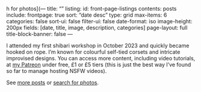 h for photos](---
title: ""
listing:
  id: front-page-listings
  contents: posts
  include: 
    frontpage: true
  sort: "date desc"
  type: grid
  max-items: 6
  categories: false
  sort-ui: false
  filter-ui: false
  date-format: iso
  image-height: 200px
  fields: [date, title, image, description, categories]
page-layout: full
title-block-banner: false
---

I attended my first shibari workshop in October 2023 and quickly became hooked on rope. I'm known for colourful self-tied corsets and intricate improvised designs. You can access more content, including video tutorials, at [my Patreon](https://patreon.com/setonix) under free, £1 or £5 tiers (this is just the best way I've found so far to manage hosting NSFW videos).

::: {#front-page-listings}
:::

See [more posts](posts/) or [search for photos](photos/).
